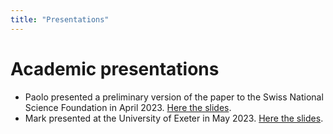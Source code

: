 ```yaml
---
title: "Presentations"
---
```


# Academic presentations

-   Paolo presented a preliminary version of the paper to the Swiss National Science Foundation in April 2023. [Here the slides](Slides/SNSF_04_2023_Paolo.pdf).
-   Mark presented at the University of Exeter in May 2023. [Here the slides](Slides/HansonMark_ResponsibleMetrics_UoExeter.pdf).
